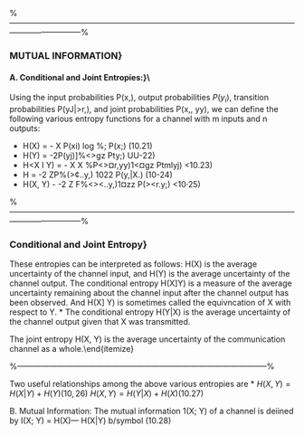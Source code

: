 

%---------------------------------------------------------------------------------------------------------------------------------------%

###  MUTUAL INFORMATION}
#### A. Conditional and Joint Entropies:}\\
Using the input probabilities P(x,), output probabilities $P(y_i)$, transition probabilities P(yJ|>r,),
and joint probabilities P(x,, yy), we can define the following various entropy functions for a channel
with m inputs and n outputs:
 

*  H(X) = - X P(xi) log %; P(x;) (10.21)
*  H(Y) = -2P(yj)]%<>gz Pty;) UU-22)
*  H<X I Y) = - X X %P<>¤r,yy)1<¤gz Ptmlyj) <10.23)
*  H = -2 ZP%(>¢..y,) 1022 P(y,|X.) (10-24)
*  H(X, Y) - -2 Z F%<><..y,)1¤zz P(><r.y;) <10·25)



%---------------------------------------------------------------------------------------------------------------------------------------%

### Conditional and Joint Entropy}
These entropies can be interpreted as follows: H(X) is the average uncertainty of the channel input,
and H(Y) is the average uncertainty of the channel output. The conditional entropy H(X]Y) is a
measure of the average uncertainty remaining about the channel input after the channel output has
been observed. And H(X] Y) is sometimes called the equivncation of X with respect to Y.  *  The
conditional entropy H(Y|X) is the average uncertainty of the channel output given that X was
transmitted.\item  The joint entropy H(X, Y) is the average uncertainty of the communication channel as a
whole.\end{itemize}

%-----------------------------------------------------------------------------------------------%

Two useful relationships among the above various entropies are
 * 
$H(X, Y)=H(X|Y)+H(Y) (10,26)$
$H(X,Y)=H(Y|X)+H(X) (10.27)$

B. Mutual Information:
The mutual information 1(X; Y) of a channel is deiined by
I(X; Y) = H(X)— H(X|Y) b/symbol (10.28)

